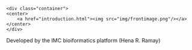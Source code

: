 
<!--html_preserve-->

<style type = "text/css">
.main-container {
  max-width: none;
	padding: 0px;
}
</style>

<div class="jumbotron">
	<div class="container">
	<center>
		<a href="introduction.html"><img src="img/frontimage.png"/></a>
	</center>
	</div>
</div>

<!--/html_preserve-->


<p class="small"> Developed by the IMC bioiformatics platform (Hena R. Ramay) </p>
